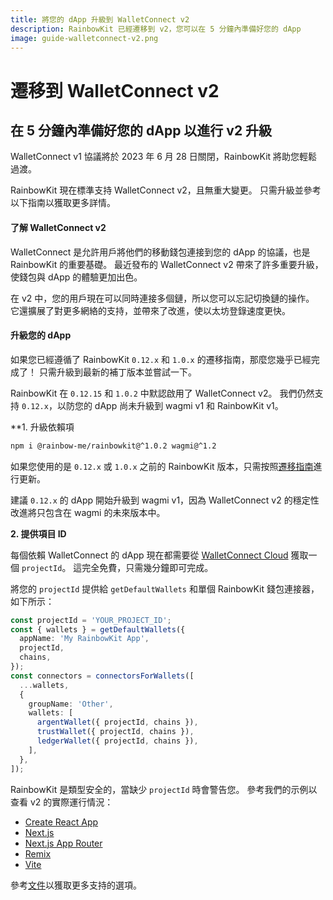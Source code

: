 ```yaml
---
title: 將您的 dApp 升級到 WalletConnect v2
description: RainbowKit 已經遷移到 v2，您可以在 5 分鐘內準備好您的 dApp
image: guide-walletconnect-v2.png
---
```


# 遷移到 WalletConnect v2

## 在 5 分鐘內準備好您的 dApp 以進行 v2 升級

WalletConnect v1 協議將於 2023 年 6 月 28 日關閉，RainbowKit 將助您輕鬆過渡。

RainbowKit 現在標準支持 WalletConnect v2，且無重大變更。 只需升級並參考以下指南以獲取更多詳情。

#### 了解 WalletConnect v2

WalletConnect 是允許用戶將他們的移動錢包連接到您的 dApp 的協議，也是 RainbowKit 的重要基礎。 最近發布的 WalletConnect v2 帶來了許多重要升級，使錢包與 dApp 的體驗更加出色。

在 v2 中，您的用戶現在可以同時連接多個鏈，所以您可以忘記切換鏈的操作。 它還擴展了對更多網絡的支持，並帶來了改進，使以太坊登錄速度更快。

#### 升級您的 dApp

如果您已經遵循了 RainbowKit `0.12.x` 和 `1.0.x` 的遷移指南，那麼您幾乎已經完成了！ 只需升級到最新的補丁版本並嘗試一下。

RainbowKit 在 `0.12.15` 和 `1.0.2` 中默認啟用了 WalletConnect v2。 我們仍然支持 `0.12.x`，以防您的 dApp 尚未升級到 wagmi v1 和 RainbowKit v1。

\*\*1. 升級依賴項

```bash
npm i @rainbow-me/rainbowkit@^1.0.2 wagmi@^1.2
```

如果您使用的是 `0.12.x` 或 `1.0.x` 之前的 RainbowKit 版本，只需按照[遷移指南](/docs/migration-guide)進行更新。

建議 `0.12.x` 的 dApp 開始升級到 wagmi v1，因為 WalletConnect v2 的穩定性改進將只包含在 wagmi 的未來版本中。

**2. 提供項目 ID**

每個依賴 WalletConnect 的 dApp 現在都需要從 [WalletConnect Cloud](https://cloud.walletconnect.com/) 獲取一個 `projectId`。 這完全免費，只需幾分鐘即可完成。

將您的 `projectId` 提供給 `getDefaultWallets` 和單個 RainbowKit 錢包連接器，如下所示：

```ts
const projectId = 'YOUR_PROJECT_ID';
const { wallets } = getDefaultWallets({
  appName: 'My RainbowKit App',
  projectId,
  chains,
});
const connectors = connectorsForWallets([
  ...wallets,
  {
    groupName: 'Other',
    wallets: [
      argentWallet({ projectId, chains }),
      trustWallet({ projectId, chains }),
      ledgerWallet({ projectId, chains }),
    ],
  },
]);
```

RainbowKit 是類型安全的，當缺少 `projectId` 時會警告您。 參考我們的示例以查看 v2 的實際運行情況：

- [Create React App](https://codesandbox.io/p/sandbox/github/rainbow-me/rainbowkit/tree/main/examples/with-create-react-app)
- [Next.js](https://codesandbox.io/p/sandbox/github/rainbow-me/rainbowkit/tree/main/examples/with-next)
- [Next.js App Router](https://codesandbox.io/p/sandbox/github/rainbow-me/rainbowkit/tree/main/examples/with-next-app)
- [Remix](https://codesandbox.io/p/sandbox/github/rainbow-me/rainbowkit/tree/main/examples/with-remix)
- [Vite](https://codesandbox.io/p/sandbox/github/rainbow-me/rainbowkit/tree/main/examples/with-vite)

參考[文件](https://www.rainbowkit.com/docs/custom-wallet-list#walletconnect)以獲取更多支持的選項。
